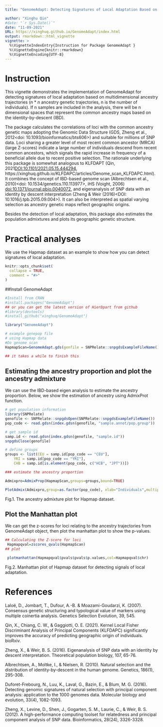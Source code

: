 ---
title: "GenomeAdapt: Detecting Signatures of Local Adaptation Based on Ancestry Trajectories"

author: "Xinghu Qin"
#date: "`r Sys.Date()`"
date: "11-09-2021"
URL: https://xinghuq.github.io/GenomeAdapt/index.html
output: rmarkdown::html_vignette
vignette: >
  %\VignetteIndexEntry{Instruction for Package GenomeAdapt }
  %\VignetteEngine{knitr::rmarkdown}
  %\VignetteEncoding{UTF-8}
---
# Instruction

This vignette demonstrates the implementation of GenomeAdapt for detecting signatures of local adaptation based on multidimensional ancestry trajectories (_n_ * _n_ ancestry genetic trajectories, n is the number of individuals). 
If n samples are included in the analysis, there will be n dimensional spaces that represent the common ancestry maps based on the identity-by-descent (IBD). 

The package calculates the correlations of loci with the common ancestry genetic maps adopting the Genomic Data Structure (GDS, Zheng et al., 2012<doi: 10.1093/bioinformatics/bts606>) and suitable for millions of SNP data. Loci sharing a greater level of most recent common ancestor (MRCA) (large Z-scores) indicate a large number of individuals descend from recent common ancestors, which signals the rapid increase in frequency of a beneficial allele due to recent positive selection. The rationale underlying this package is somewhat analogous to KLFDAPT (Qin, 2021<DOI:10.1101/2021.05.15.444294>, https://xinghuq.github.io/KLFDAPC/articles/Genome_scan_KLFDAPC.html). It combines the concept of IBD-based genome scan (Albrechtsen et al., 2010)<doi: 10.1534/genetics.110.113977>, iHS (Voight, 2006) <doi:10.1371/journal.pbio.0040072>, and eigenanalysis of SNP data with an identity by descent interpretation (Zheng & Weir (2016)<DOI: 10.1016/j.tpb.2015.09.004>). It can also be interpreted as spatial varying selection as ancestry genetic maps reflect geographic origins.

Besides the detection of local adaptation, this package also estimates the population admixtures and plots its geographic genetic structure. 


# Practical analyses

We use the Hapmap dataset as an example to show how you can detect signatures of local adaptation. 


```{r setup, include = FALSE}
knitr::opts_chunk$set(
  collapse = TRUE,
  comment = "#>"
)
```

##Install GenomeAdapt

```{r, library}
#Install from CRAN
#install.packages("GenomeAdapt")
## or you can get the latest version of HierDpart from github
#library(devtools)
#install_github("xinghuq/GenomeAdapt")

library("GenomeAdapt")


```

```{r}
# example genepop file
# using Hapmap data
#Do genome scan
HapmapScan=GenomeAdapt.gds(genfile = SNPRelate::snpgdsExampleFileName(),method="EIGMIX",num.thread = 6, autosome.only=TRUE, remove.monosnp=TRUE, maf=0.01, missing.rate=0.1)

## it takes a while to finish this


```


## Estimating the ancestry proportion and plot the ancestry admixture 

We can use the IBD-based eigen analysis to estimate the ancestry proportion. Below, we show the estimation of ancestry using AdmixProt function.

```{r fig2, fig.height = 5, fig.width = 8.5, fig.align = "center"}
# get population information
library(SNPRelate)
genofile <- SNPRelate::snpgdsOpen(SNPRelate::snpgdsExampleFileName())
pop_code <- read.gdsn(index.gdsn(genofile, "sample.annot/pop.group"))

# get sample id
samp.id <- read.gdsn(index.gdsn(genofile, "sample.id"))
snpgdsClose(genofile)

# define groups
groups <- list(CEU = samp.id[pop_code == "CEU"],
    YRI = samp.id[pop_code == "YRI"],
    CHB = samp.id[is.element(pop_code, c("HCB", "JPT"))])

### estimate the ancestry proportion

Admixpro=AdmixProp(HapmapScan,groups=groups,bound=TRUE)

PlotAdmix(Admixpro,group=as.factor(pop_code), xlab="Individuals",multiplot = FALSE)

```

Fig.1. The ancestry admixture plot for Hapmap dataset.


## Plot the Manhattan plot  

We can get the z-scores for loci relating to the ancestry trajectories from GenomeAdapt object, then plot the manhattan plot to show the p-values.

```{r fig1, fig.height = 5, fig.width = 8.5, fig.align = "center"} 


## Calculating the Z-score for loci  
 Hapmapqval=zscores_qvals(HapmapScan)
## plot

 plotmanhattan(Hapmapqval$pvals$pvals$p.values,col=Hapmapqval$chr)

```

Fig.2. Manhattan plot of Hapmap dataset for detecting signals of local adaptation.



# References

Laloë, D., Jombart, T., Dufour, A.-B. & Moazami-Goudarzi, K. (2007). Consensus genetic structuring and typological value of markers using multiple coinertia analysis. Genetics Selection Evolution, 39, 545.

Qin, X., Chiang, C. W., & Gaggiotti, O. E. (2021). Kernel Local Fisher Discriminant Analysis of Principal Components (KLFDAPC) significantly improves the accuracy of predicting geographic origin of individuals. bioRxiv.

Zheng, X., & Weir, B. S. (2016). Eigenanalysis of SNP data with an identity by descent interpretation. Theoretical population biology, 107, 65-76.

Albrechtsen, A., Moltke, I., & Nielsen, R. (2010). Natural selection and the distribution of identity-by-descent in the human genome. Genetics, 186(1), 295-308.

Duforet-Frebourg, N., Luu, K., Laval, G., Bazin, E., & Blum, M. G. (2016). Detecting genomic signatures of natural selection with principal component analysis: application to the 1000 genomes data. Molecular biology and evolution, 33(4), 1082-1093.

Zheng, X., Levine, D., Shen, J., Gogarten, S. M., Laurie, C., & Weir, B. S. (2012). A high-performance computing toolset for relatedness and principal component analysis of SNP data. Bioinformatics, 28(24), 3326-3328.
